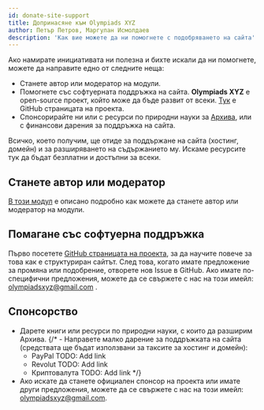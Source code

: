 ```yaml
---
id: donate-site-support
title: Допринасяне към Olympiads XYZ
author: Петър Петров, Маргулан Исмолдаев
description: 'Как вие можете да ни помогнете с подобряването на сайта'
---
```


Ако намирате инициативата ни полезна и бихте искали да ни помогнете, можете да направите едно от следните неща:

- Станете автор или модератор на модули.
- Помогнете със софтуерната поддръжка на сайта. **Olympiads XYZ** e open-source проект, който може да бъде развит от всеки. [Тук](https://github.com/OlympiadsXYZ/olympiads-xyz) е GitHub страницата на проекта.
- Спонсорирайте ни или с ресурси по природни науки за [Архива](/archive), или с финансови дарения за поддръжка на сайта.

<Info title="За какво отиват средствата">
Всичко, което получим, ще отиде за поддържане на сайта (хостинг, домейн) и за разширяването на съдържанието му. Искаме ресурсите тук да бъдат безплатни и достъпни за всеки.
</Info>

## Станете автор или модератор

[В този модул](/general/become-author) е описано подробно как можете да станете автор или модератор на модули.

## Помагане със софтуерна поддръжка

Първо посетете [GitHub страницата на проекта](https://github.com/OlympiadsXYZ/olympiads-xyz), за да научите повече за това как е структуриран сайтът. След това, когато имате предложение за промяна или подобрение, отворете нов Issue в GitHub. Ако имате по-специфични предложения, можете да се свържете с нас на този имейл: olympiadsxyz@gmail.com .


## Спонсорство

- Дарете книги или ресурси по природни науки, с които да разширим Архива.
{/* - Направете малко дарение за поддръжката на сайта (средствата ще бъдат използвани за таксите за хостинг и домейн):
    - PayPal TODO: Add link
    - Revolut TODO: Add link
    - Криптовалута TODO: Add link */}
- Ако искате да станете официален спонсор на проекта или имате други предложения, можете да се свържете с нас на този имейл: olympiadsxyz@gmail.com.


